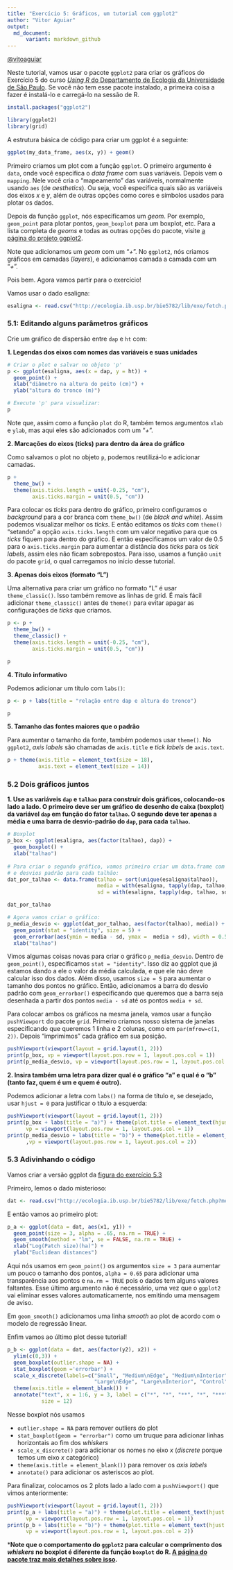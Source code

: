 ```yaml
---
title: "Exercício 5: Gráficos, um tutorial com ggplot2"
author: "Vitor Aguiar"
output:
  md_document:
      variant: markdown_github
---
```


[\@vitoaguiar](https://twitter.com/vitoaguiar)

Neste tutorial, vamos usar o pacote `ggplot2` para criar os gráficos do Exercício 5 do curso [_Using R_ do Departamento de Ecologia da Universidade de São Paulo](httk://ecologia.ib.usp.br/bie5782/doku.php?id=start). 
Se você não tem esse pacote instalado, a primeira coisa a fazer é instalá-lo e carregá-lo na sessão de R. 
```r
install.packages("ggplot2")
```

```r
library(ggplot2)
library(grid)
```

A estrutura básica de código para criar um ggplot é a seguinte:
```r
ggplot(my_data_frame, aes(x, y)) + geom()
```

Primeiro criamos um plot com a função `ggplot`. 
O primeiro argumento é `data`, onde você especifica o _data frame_ com suas variáveis.
Depois vem o `mapping`. Nele você cria o "mapeamento" das variáveis, normalmente usando `aes` (de _aesthetics_). Ou seja, você especifica quais são as variáveis dos eixos _x_ e _y_, além de outras opções como cores e símbolos usados para plotar os dados.

Depois da função `ggplot`, nós especificamos um _geom_. Por exemplo, `geom_point` para plotar pontos, `geom_boxplot` para um boxplot, etc. Para a lista completa de _geoms_ e todas as outras opções do pacote, visite [a página do projeto ggplot2](http://docs.ggplot2.org/0.9.3.1/index.html).

Note que adicionamos um _geom_ com um "_+_". No `ggplot2`, nós criamos gráficos em camadas (_layers_), e adicionamos camada a camada com um "_+_".

Pois bem. Agora vamos partir para o exercício!

Vamos usar o dado esaligna:
```r
esaligna <- read.csv("http://ecologia.ib.usp.br/bie5782/lib/exe/fetch.php?media=dados:esaligna.csv")
```

### 5.1: Editando alguns parâmetros gráficos

Crie um gráfico de dispersão entre `dap` e `ht` com:

**1. Legendas dos eixos com nomes das variáveis e suas unidades**

```r
# Criar o plot e salvar no objeto 'p'
p <- ggplot(esaligna, aes(x = dap, y = ht)) + 
  geom_point() +
  xlab("diâmetro na altura do peito (cm)") +
  ylab("altura do tronco (m)")

# Execute 'p' para visualizar:
p
```

Note que, assim como a função `plot` do R, também temos argumentos `xlab` e `ylab`, mas aqui eles são adicionados com um "_+_".
  
**2. Marcações do eixos (ticks) para dentro da área do gráfico**

Como salvamos o plot no objeto `p`, podemos reutilizá-lo e adicionar camadas.
```r
p + 
  theme_bw() + 
  theme(axis.ticks.length = unit(-0.25, "cm"), 
        axis.ticks.margin = unit(0.5, "cm"))
```

Para colocar os _ticks_ para dentro do gráfico, primeiro configuramos o _background_ para a cor branca com `theme_bw()` (de _black and white_). Assim podemos visualizar melhor os _ticks_.
E então editamos os _ticks_ com `theme()` "setando" a opção `axis.ticks.length` com um valor negativo para que os _ticks_ fiquem para dentro do gráfico. E então especificamos um valor de 0.5 para o `axis.ticks.margin` para aumentar a distância dos _ticks_ para os _tick labels_, assim eles não ficam sobrepostos. Para isso, usamos a função `unit` do pacote `grid`, o qual carregamos no início desse tutorial.

**3. Apenas dois eixos (formato “L”)**

Uma alternativa para criar um gráfico no formato "L" é usar `theme_classic()`.
Isso também remove as linhas de grid. É mais fácil adicionar `theme_classic()` antes de `theme()` para evitar apagar as configurações de _ticks_ que criamos.
```r
p <- p + 
  theme_bw() + 
  theme_classic() +
  theme(axis.ticks.length = unit(-0.25, "cm"), 
        axis.ticks.margin = unit(0.5, "cm"))

p
```

**4. Título informativo**

Podemos adicionar um título com `labs()`:

```r
p <- p + labs(title = "relação entre dap e altura do tronco")

p
```

**5. Tamanho das fontes maiores que o padrão**

Para aumentar o tamanho da fonte, também podemos usar `theme()`. No `ggplot2`, _axis labels_ são chamadas de `axis.title` e _tick labels_ de `axis.text`.
```r
p + theme(axis.title = element_text(size = 18),
          axis.text = element_text(size = 14))
```

### 5.2 Dois gráficos juntos

**1. Use as variáveis `dap` e `talhao` para construir dois gráficos, colocando-os lado a lado. O primeiro deve ser um gráfico de desenho de caixa (boxplot) da variável `dap` em função do fator `talhao`. O segundo deve ter apenas a média e uma barra de desvio-padrão do `dap`, para cada `talhao`.**

```r
# Boxplot
p_box <- ggplot(esaligna, aes(factor(talhao), dap)) +
  geom_boxplot() +
  xlab("talhao")
  
# Para criar o segundo gráfico, vamos primeiro criar um data.frame com as médias
# e desvios padrão para cada talhão:
dat_por_talhao <- data.frame(talhao = sort(unique(esaligna$talhao)), 
                             media = with(esaligna, tapply(dap, talhao, mean)), 
                             sd = with(esaligna, tapply(dap, talhao, sd)))

dat_por_talhao

# Agora vamos criar o gráfico:
p_media_desvio <- ggplot(dat_por_talhao, aes(factor(talhao), media)) + 
  geom_point(stat = "identity", size = 5) + 
  geom_errorbar(aes(ymin = media - sd, ymax =  media + sd), width = 0.5) +
  xlab("talhao")
``` 

Vimos algumas coisas novas para criar o gráfico `p_media_desvio`.
Dentro de `geom_point()`, especificamos `stat = "identity"`. Isso diz ao ggplot que já estamos dando a ele o valor da média calculada, e que ele não deve calcular isso dos dados. Além disso, usamos `size = 5` para aumentar o tamanho dos pontos no gráfico.
Então, adicionamos a barra do desvio padrão com `geom_errorbar()` especificando que queremos que a barra seja desenhada a partir dos pontos `media - sd` até os pontos `media + sd`.

Para colocar ambos os gráficos na mesma janela, vamos usar a função `pushViewport` do pacote `grid`.
Primeiro criamos nosso sistema de janelas especificando que queremos 1 linha e 2 colunas, como em `par(mfrow=c(1, 2))`. Depois "imprimimos" cada gráfico em sua posição. 

```r
pushViewport(viewport(layout = grid.layout(1, 2)))
print(p_box, vp = viewport(layout.pos.row = 1, layout.pos.col = 1))
print(p_media_desvio, vp = viewport(layout.pos.row = 1, layout.pos.col = 2))
```

**2. Insira também uma letra para dizer qual é o gráfico “a” e qual é o “b” (tanto faz, quem é um e quem é outro).**

Podemos adicionar a letra com `labs()` na forma de título e, se desejado, usar `hjust = 0` para justificar o título a esquerda:
```r
pushViewport(viewport(layout = grid.layout(1, 2)))
print(p_box + labs(title = "a)") + theme(plot.title = element_text(hjust = 0)), 
      vp = viewport(layout.pos.row = 1, layout.pos.col = 1))
print(p_media_desvio + labs(title = "b)") + theme(plot.title = element_text(hjust = 0))
      ,vp = viewport(layout.pos.row = 1, layout.pos.col = 2))
```

### 5.3 Adivinhando o código

Vamos criar a versão ggplot da [figura do exercício 5.3](http://ecologia.ib.usp.br/bie5782/lib/exe/detail.php?id=bie5782%3A01_curso_atual%3Aexercicios5&media=bie5782:01_curso2009:material:exercicio3.jpeg)

Primeiro, lemos o dado misterioso:
```r
dat <- read.csv("http://ecologia.ib.usp.br/bie5782/lib/exe/fetch.php?media=bie5782:01_curso2009:material:exercicio3.csv")
```

E então vamos ao primeiro plot:
```r
p_a <- ggplot(data = dat, aes(x1, y1)) + 
  geom_point(size = 3, alpha = .65, na.rm = TRUE) + 
  geom_smooth(method = "lm", se = FALSE, na.rm = TRUE) +
  xlab("Log(Patch size)(ha)") +
  ylab("Euclidean distances")
```

Aqui nós usamos em `geom_point()` os argumentos `size = 3` para aumentar um pouco o tamanho dos pontos, `alpha = 0.65` para adicionar uma transparência aos pontos e `na.rm = TRUE` pois o dados tem alguns valores faltantes. Esse último argumento não é necessário, uma vez que o `ggplot2` vai eliminar esses valores automaticamente, nos emitindo uma mensagem de aviso.

Em `geom_smooth()` adicionamos uma linha _smooth_ ao plot de acordo com o modelo de regressão linear.

Enfim vamos ao último plot desse tutorial!
```r
p_b <- ggplot(data = dat, aes(factor(y2), x2)) + 
  ylim(c(0,3)) +
  geom_boxplot(outlier.shape = NA) +
  stat_boxplot(geom ='errorbar') + 
  scale_x_discrete(labels=c("Small", "Medium\nEdge", "Medium\nInterior",
                            "Large\nEdge", "Large\nInterior", "Control")) +
  theme(axis.title = element_blank()) +
  annotate("text", x = 1:6, y = 3, label = c("*", "*", "**", "*", "***", ""), 
           size = 12)
```

Nesse boxplot nós usamos

* `outlier.shape = NA` para remover outliers do plot
* `stat_boxplot(geom = "errorbar")` como um truque para adicionar linhas horizontais ao fim dos _whiskers_
* `scale_x_discrete()` para adicionar os nomes no eixo _x_ (_discrete_ porque temos um eixo _x_ categórico)
* `theme(axis.title = element_blank())` para remover os _axis labels_
* `annotate()` para adicionar os asteriscos ao plot.

Para finalizar, colocamos os 2 plots lado a lado com a `pushViewport()` que vimos anteriormente:
```r
pushViewport(viewport(layout = grid.layout(1, 2)))
print(p_a + labs(title = "a)") + theme(plot.title = element_text(hjust = 0)),
      vp = viewport(layout.pos.row = 1, layout.pos.col = 1))
print(p_b + labs(title = "b)") + theme(plot.title = element_text(hjust = 0)),
      vp = viewport(layout.pos.row = 1, layout.pos.col = 2))
```

***Note que o comportamento do `ggplot2` para calcular o comprimento dos _whiskers_ no boxplot é diferente da função `boxplot` do R. [A página do pacote traz mais detalhes sobre isso](http://docs.ggplot2.org/current/geom_boxplot.html).**
